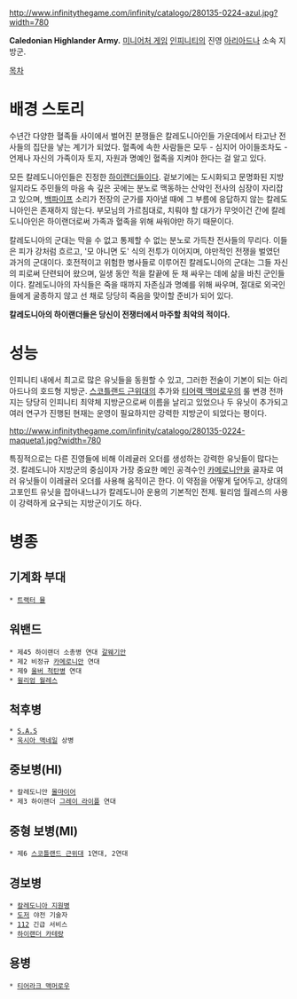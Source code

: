 http://www.infinitythegame.com/infinity/catalogo/280135-0224-azul.jpg?width=780

'''Caledonian Highlander Army.''' [[미니어처 게임]] [[인피니티(게임)|인피니티]]의 진영 [[아리아드나]] 소속 지방군.

[[목차]]
= 배경 스토리 =
수년간 다양한 혈족들 사이에서 벌어진 분쟁들은 칼레도니아인들 가운데에서 타고난 전사들의 집단을 낳는 계기가 되었다. 혈족에 속한 사람들은 모두 - 심지어 아이들조차도 - 언제나 자신의 가족이자 토지, 자원과 명예인 혈족을 지켜야 한다는 걸 알고 있다.

모든 칼레도니아인들은 진정한 [[하이랜더]]들이다. 겉보기에는 도시화되고 문명화된 지방일지라도 주민들의 마음 속 깊은 곳에는 분노로 맥동하는 산악인 전사의 심장이 자리잡고 있으며, [[백파이프]] 소리가 전장의 군가를 자아낼 때에 그 부름에 응답하지 않는 칼레도니아인은 존재하지 않는다. 부모님의 가르침대로, 치뤄야 할 대가가 무엇이건 간에 칼레도니아인은 하이랜더로써 가족과 혈족을 위해 싸워야만 하기 때문이다.

칼레도니아의 군대는 막을 수 없고 통제할 수 없는 분노로 가득찬 전사들의 무리다. 이들은 피가 강처럼 흐르고, '모 아니면 도' 식의 전투가 이어지며, 야만적인 전쟁을 벌였던 과거의 군대이다. 호전적이고 위험한 병사들로 이루어진 칼레도니아의 군대는 그들 자신의 피로써 단련되어 왔으며, 일생 동안 적을 칼끝에 둔 채 싸우는 데에 삶을 바친 군인들이다. 칼레도니아의 자식들은 죽을 때까지 자존심과 명예를 위해 싸우며, 절대로 외국인들에게 굴종하지 않고 선 채로 당당히 죽음을 맞이할 준비가 되어 있다.

'''칼레도니아의 하이랜더들은 당신이 전쟁터에서 마주할 최악의 적이다.'''


= 성능 =
인피니티 내에서 최고로 많은 유닛들을 동원할 수 있고, 그러한 전술이 기본이 되는 아리아드나의 호드형 지방군. [[스코틀랜드 근위대]]의 추가와 [[티어랙 맥머로우]]의 룰 변경 전까지는 당당히 인피니티 최약체 지방군으로써 이름을 날리고 있었으나 두 유닛이 추가되고 여러 연구가 진행된 현재는 운영이 필요하지만 강력한 지방군이 되었다는 평이다.

http://www.infinitythegame.com/infinity/catalogo/280135-0224-maqueta1.jpg?width=780

특징적으로는 다른 진영들에 비해 이레귤러 오더를 생성하는 강력한 유닛들이 많다는 것. 칼레도니아 지방군의 중심이자 가장 중요한 메인 공격수인 [[카메로니안]]을 골자로 여러 유닛들이 이레귤러 오더를 사용해 움직이곤 한다. 이 약점을 어떻게 덮어두고, 상대의 고포인트 유닛을 잡아내느냐가 칼레도니아 운용의 기본적인 전제. 윌리엄 월레스의 사용이 강력하게 요구되는 지방군이기도 하다.


= 병종 =
== 기계화 부대 ==
 * [[트랙터 뮬]]
== 워밴드 ==
 * 제45 하이랜더 소총병 연대 [[갈웨기안]]
 * 제2 비정규 [[카메로니안]] 연대
 * 제9 [[울버 척탄병]] 연대
 * [[윌리엄 월레스(인피니티)|윌리엄 월레스]]
== 척후병 ==
 * [[SAS(인피니티)|S.A.S]]
 * [[욱시아 맥네일]] 상병
== 중보병(HI) ==
 * 칼레도니안 [[몰마이어]]
 * 제3 하이랜더 [[그레이 라이플]] 연대
== 중형 보병(MI) ==
 * 제6 [[스코틀랜드 근위대]] 1연대, 2연대
== 경보병 ==
 * [[칼레도니아 지원병]]
 * [[도저]] 야전 기술자
 * [[112]] 긴급 서비스
 * [[하이랜더 카테랑]]
== 용병 ==
 * [[티어라크 맥머로우]]
